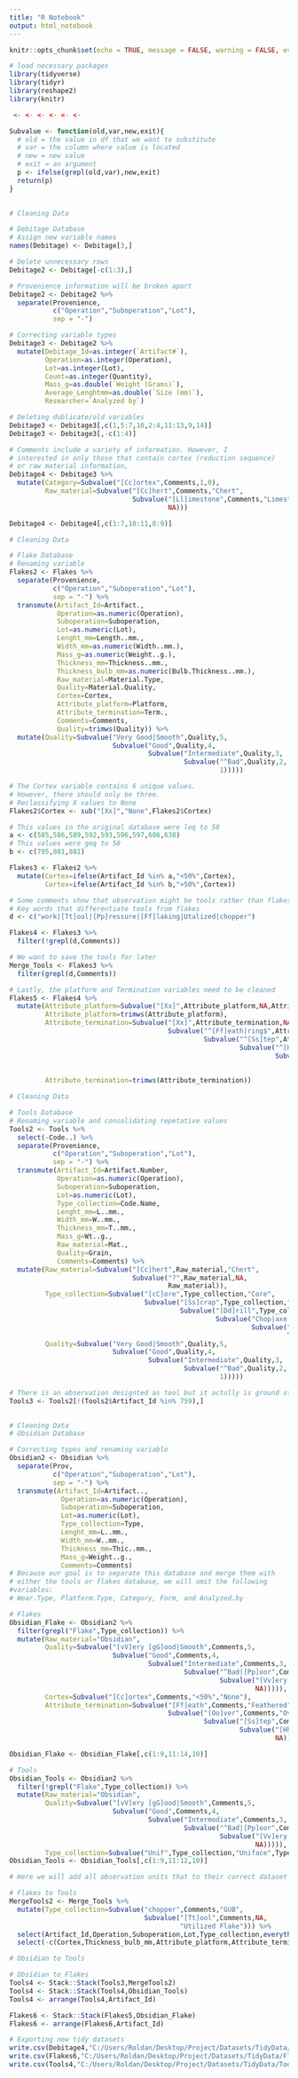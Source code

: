 ---
title: "R Notebook"
output: html_notebook
---

```{r global_options, echo=FALSE, message=FALSE, warning=FALSE}
knitr::opts_chunk$set(echo = TRUE, message = FALSE, warning = FALSE, eval = TRUE)
```

```{r load-packages-and-data, message = FALSE, warning=FALSE}
# load necessary packages
library(tidyverse)
library(tidyr)
library(reshape2)
library(knitr)

```

```{r}
 <- <- <- <- <- <- 
```

```{r}

Subvalue <- function(old,var,new,exit){
  # old = the value in df that we want to substitute
  # var = the column where value is located
  # new = new value
  # exit = an argument
  p <- ifelse(grepl(old,var),new,exit)
  return(p)
}
          
```

```{r}
# Cleaning Data

# Debitage Database
# Assign new variable names
names(Debitage) <- Debitage[3,]

# Delete unnecessary rows
Debitage2 <- Debitage[-c(1:3),]

# Provenience information will be broken apart
Debitage2 <- Debitage2 %>% 
  separate(Provenience,
           c("Operation","Suboperation","Lot"),
           sep = "-") 

# Correcting variable types 
Debitage3 <- Debitage2 %>% 
  mutate(Debitage_Id=as.integer(`Artifact#`),
         Operation=as.integer(Operation),
         Lot=as.integer(Lot),
         Count=as.integer(Quantity),
         Mass_g=as.double(`Weight (Grams)`),
         Average_Lenghtmm=as.double(`Size (mm)`),
         Researcher=`Analyzed by`) 

# Deleting dublicate/old variables 
Debitage3 <- Debitage3[,c(1,5:7,10,2:4,11:13,9,14)]
Debitage3 <- Debitage3[,-c(1:4)]

# Comments include a variety of information. However, I 
# interested in only those that contain cortex (reduction sequence) 
# or raw material information,
Debitage4 <- Debitage3 %>%
  mutate(Category=Subvalue("[Cc]ortex",Comments,1,0),
         Raw_material=Subvalue("[Cc]hert",Comments,"Chert",
                               Subvalue("[Ll]imestone",Comments,"Limestone",
                                        NA))) 

Debitage4 <- Debitage4[,c(1:7,10:11,8:9)]

```

```{r}
# Cleaning Data

# Flake Database
# Renaming variable 
Flakes2 <- Flakes %>% 
  separate(Provenience,
           c("Operation","Suboperation","Lot"),
           sep = "-") %>% 
  transmute(Artifact_Id=Artifact.,
            Operation=as.numeric(Operation),
            Suboperation=Suboperation,
            Lot=as.numeric(Lot),
            Lenght_mm=Length..mm., 
            Width_mm=as.numeric(Width..mm.),
            Mass_g=as.numeric(Weight..g.),
            Thickness_mm=Thickness..mm.,
            Thickness_bulb_mm=as.numeric(Bulb.Thickness..mm.),
            Raw_material=Material.Type,
            Quality=Material.Quality,
            Cortex=Cortex,
            Attribute_platform=Platform,
            Attribute_termination=Term.,
            Comments=Comments,
            Quality=trimws(Quality)) %>% 
  mutate(Quality=Subvalue("Very Good|Smooth",Quality,5,
                          Subvalue("Good",Quality,4,
                                   Subvalue("Intermediate",Quality,3,
                                            Subvalue("^Bad",Quality,2,
                                                     1)))))

# The Cortex variable contains 6 unique values. 
# However, there should only be three. 
# Reclassifying X values to None 
Flakes2$Cortex <- sub("[Xx]","None",Flakes2$Cortex)

# This values in the original database were leq to 50
a <- c(585,586,589,592,593,596,597,606,638)
# This values were geq to 50 
b <- c(795,801,881)

Flakes3 <- Flakes2 %>% 
  mutate(Cortex=ifelse(Artifact_Id %in% a,"<50%",Cortex),
         Cortex=ifelse(Artifact_Id %in% b,">50%",Cortex))

# Some comments show that observation might be tools rather than flakes
# Key words that differentiate tools from flakes
d <- c("work|[Tt]ool|[Pp]ressure|[Ff]laking|Utalized|chopper")

Flakes4 <- Flakes3 %>% 
  filter(!grepl(d,Comments))

# We want to save the tools for later
Merge_Tools <- Flakes3 %>% 
  filter(grepl(d,Comments))

# Lastly, the platform and Termination variables need to be cleaned
Flakes5 <- Flakes4 %>% 
  mutate(Attribute_platform=Subvalue("[Xx]",Attribute_platform,NA,Attribute_platform),
         Attribute_platform=trimws(Attribute_platform),
         Attribute_termination=Subvalue("[Xx]",Attribute_termination,NA,
                                        Subvalue("^[Ff]eath|ring$",Attribute_termination,"Feathered",
                                                 Subvalue("^[Ss]tep",Attribute_termination,"Stepped",
                                                          Subvalue("^[Hh]ing",Attribute_termination,"Hinged",
                                                                   Subvalue("^[Oo]ver",Attribute_termination,"Overshot",
                                                                            Subvalue("[unk]",Attribute_termination,NA,
                                                                                     Attribute_termination)))))),
         Attribute_termination=trimws(Attribute_termination))

```


```{r}
# Cleaning Data

# Tools Database
# Renaming variable and consolidating repetative values
Tools2 <- Tools %>% 
  select(-Code..) %>% 
  separate(Provenience,
           c("Operation","Suboperation","Lot"),
           sep = "-") %>% 
  transmute(Artifact_Id=Artifact.Number,
            Operation=as.numeric(Operation),
            Suboperation=Suboperation,
            Lot=as.numeric(Lot),
            Type_collection=Code.Name,
            Lenght_mm=L..mm., 
            Width_mm=W..mm.,
            Thickness_mm=T..mm.,
            Mass_g=Wt..g.,
            Raw_material=Mat.,
            Quality=Grain,
            Comments=Comments) %>% 
  mutate(Raw_material=Subvalue("[Cc]hert",Raw_material,"Chert",
                               Subvalue("?",Raw_material,NA,
                                        Raw_material)),
         Type_collection=Subvalue("[cC]ore",Type_collection,"Core",
                                  Subvalue("[Ss]crap",Type_collection,"Scrapper",
                                           Subvalue("[Dd]rill",Type_collection,"Drill",
                                                    Subvalue("Chop|axe|GUB",Type_collection,"GUB",
                                                             Subvalue("[Bb]iface",Type_collection,"Biface Other",
                                                                      Type_collection))))),
         Quality=Subvalue("Very Good|Smooth",Quality,5,
                          Subvalue("Good",Quality,4,
                                   Subvalue("Intermediate",Quality,3,
                                            Subvalue("^Bad",Quality,2,
                                                     1)))))

# There is an observation designted as tool but it actully is ground stone
Tools3 <- Tools2[!(Tools2$Artifact_Id %in% 759),]
         
```

```{r}
# Cleaning Data
# Obsidian Database

# Correcting types and renaming variable 
Obsidian2 <- Obsidian %>% 
  separate(Prov,
           c("Operation","Suboperation","Lot"),
           sep = "-") %>%
  transmute(Artifact_Id=Artifact.., 
             Operation=as.numeric(Operation),
             Suboperation=Suboperation,
             Lot=as.numeric(Lot),
             Type_collection=Type,
             Lenght_mm=L..mm.,
             Width_mm=W..mm.,
             Thickness_mm=Thic..mm., 
             Mass_g=Weight..g.,
             Comments=Comments)
# Because our goal is to separate this database and merge them with 
# either the tools or flakes database, we will omit the following
#variables:
# Wear.Type, Platform.Type, Category, Form, and Analyzed.by 

# Flakes
Obsidian_Flake <- Obsidian2 %>% 
  filter(grepl("Flake",Type_collection)) %>% 
  mutate(Raw_material="Obsidian",
         Quality=Subvalue("[vV]ery [gG]ood|Smooth",Comments,5,
                          Subvalue("Good",Comments,4,
                                   Subvalue("Intermediate",Comments,3,
                                            Subvalue("^Bad|[Pp]oor",Comments,2,
                                                     Subvalue("[Vv]ery [bB]ad",Comments,1,
                                                              NA))))),
         Cortex=Subvalue("[Cc]ortex",Comments,"<50%","None"),
         Attribute_termination=Subvalue("[Ff]eath",Comments,"Feathered",
                                        Subvalue("[Oo]ver",Comments,"Overshot",
                                                 Subvalue("[Ss]tep",Comments,"Stepped",
                                                          Subvalue("[Hh]ing",Comments,"Hinged",
                                                                   NA))))) 

Obsidian_Flake <- Obsidian_Flake[,c(1:9,11:14,10)]

# Tools
Obsidian_Tools <- Obsidian2 %>% 
  filter(!grepl("Flake",Type_collection)) %>% 
  mutate(Raw_material="Obsidian",
         Quality=Subvalue("[vV]ery [gG]ood|Smooth",Comments,5,
                          Subvalue("Good",Comments,4,
                                   Subvalue("Intermediate",Comments,3,
                                            Subvalue("^Bad|[Pp]oor",Comments,2,
                                                     Subvalue("[Vv]ery [bB]ad",Comments,1,
                                                              NA))))),
         Type_collection=Subvalue("Unif",Type_collection,"Uniface",Type_collection))
Obsidian_Tools <- Obsidian_Tools[,c(1:9,11:12,10)]

```

```{r}
# Here we will add all observation units that to their correct dataset

# Flakes to Tools
MergeTools2 <- Merge_Tools %>% 
  mutate(Type_collection=Subvalue("chopper",Comments,"GUB",
                                  Subvalue("[Tt]ool",Comments,NA,
                                           "Utilized Flake"))) %>% 
  select(Artifact_Id,Operation,Suboperation,Lot,Type_collection,everything()) %>% 
  select(-c(Cortex,Thickness_bulb_mm,Attribute_platform,Attribute_termination))

# Obsidian to Tools

# Obsidian to Flakes
Tools4 <- Stack::Stack(Tools3,MergeTools2) 
Tools4 <- Stack::Stack(Tools4,Obsidian_Tools)
Tools4 <- arrange(Tools4,Artifact_Id)

Flakes6 <- Stack::Stack(Flakes5,Obsidian_Flake)
Flakes6 <- arrange(Flakes6,Artifact_Id)
```

```{r}
# Exporting new tidy datasets
write.csv(Debitage4,"C:/Users/Roldan/Desktop/Project/Datasets/TidyData/Debitage.csv",row.names=FALSE)
write.csv(Flakes6,"C:/Users/Roldan/Desktop/Project/Datasets/TidyData/Flakes.csv",row.names=FALSE)
write.csv(Tools4,"C:/Users/Roldan/Desktop/Project/Datasets/TidyData/Tools.csv",row.names=FALSE)
```

